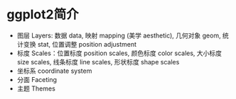 # ggplot2简介 {#sec-ggplot2intro}

-   图层 Layers: 数据 data, 映射 mapping (美学 aesthetic), 几何对象 geom, 统计变换 stat, 位置调整 position adjustment
-   标度 Scales：位置标度 position scales, 颜色标度 color scales, 大小标度 size scales, 线条标度 line scales, 形状标度 shape scales
-   坐标系 coordinate system
-   分面 Faceting
-   主题 Themes